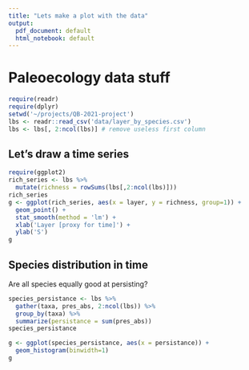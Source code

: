 ```yaml
---
title: "Lets make a plot with the data"
output:
  pdf_document: default
  html_notebook: default
---
```


# Paleoecology data stuff

```r
require(readr)
require(dplyr)
setwd('~/projects/QB-2021-project')
lbs <- readr::read_csv('data/layer_by_species.csv')
lbs <- lbs[, 2:ncol(lbs)] # remove useless first column
```

## Let's draw a time series

```r
require(ggplot2)
rich_series <- lbs %>%
  mutate(richness = rowSums(lbs[,2:ncol(lbs)]))
rich_series
g <- ggplot(rich_series, aes(x = layer, y = richness, group=1)) +
  geom_point() +
  stat_smooth(method = 'lm') +
  xlab('Layer [proxy for time]') +
  ylab('S')
g
```

## Species distribution in time

Are all species equally good at persisting?

```r
species_persistance <- lbs %>%
  gather(taxa, pres_abs, 2:ncol(lbs)) %>%
  group_by(taxa) %>%
  summarize(persistance = sum(pres_abs))
species_persistance

g <- ggplot(species_persistance, aes(x = persistance)) +
  geom_histogram(binwidth=1)
g
```
